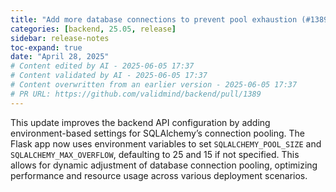 ```yaml
---
title: "Add more database connections to prevent pool exhaustion (#1389)"
categories: [backend, 25.05, release]
sidebar: release-notes
toc-expand: true
date: "April 28, 2025"
# Content edited by AI - 2025-06-05 17:37
# Content validated by AI - 2025-06-05 17:37
# Content overwritten from an earlier version - 2025-06-05 17:37
# PR URL: https://github.com/validmind/backend/pull/1389
---
```


This update improves the backend API configuration by adding environment-based settings for SQLAlchemy's connection pooling. The Flask app now uses environment variables to set `SQLALCHEMY_POOL_SIZE` and `SQLALCHEMY_MAX_OVERFLOW`, defaulting to 25 and 15 if not specified. This allows for dynamic adjustment of database connection pooling, optimizing performance and resource usage across various deployment scenarios.